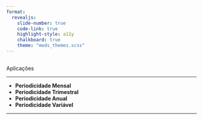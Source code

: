 ---
format: 
  revealjs:
    slide-number: true
    code-link: true
    highlight-style: a11y
    chalkboard: true
    theme: "meds_themes.scss"
---

## {#aplicacoes data-menu-title="Aplicações"} 

[Aplicações]{.slide-title}

<hr>

::: {.body-text-m}
- **Periodicidade Mensal**
- **Periodicidade Trimestral**
- **Periodicidade Anual**
- **Periodicidade Variável**
:::
---
